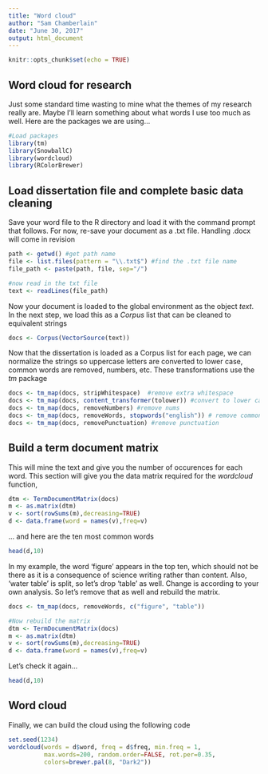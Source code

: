 ```yaml
---
title: "Word cloud"
author: "Sam Chamberlain"
date: "June 30, 2017"
output: html_document
---
```


```r
knitr::opts_chunk$set(echo = TRUE)
```

## Word cloud for research

Just some standard time wasting to mine what the themes of my research really are. Maybe I'll learn something about what words I use too much as well. Here are the packages we are using...

```r
#Load packages
library(tm)
library(SnowballC)
library(wordcloud)
library(RColorBrewer)
```

## Load dissertation file and complete basic data cleaning
Save your word file to the R directory and load it with the command prompt that follows. For now, re-save your document as a .txt file. Handling .docx will come in revision

```r
path <- getwd() #get path name
file <- list.files(pattern = "\\.txt$") #find the .txt file name
file_path <- paste(path, file, sep="/")

#now read in the txt file
text <- readLines(file_path) 
```

Now your document is loaded to the global environment as the object *text*. In the next step, we load this as a *Corpus* list that can be cleaned to equivalent strings

```r
docs <- Corpus(VectorSource(text))
```

Now that the dissertation is loaded as a Corpus list for each page, we can normalize the strings so uppercase letters are converted to lower case, common words are removed, numbers, etc. These transformations use the *tm* package

```r
docs <- tm_map(docs, stripWhitespace)  #remove extra whitespace
docs <- tm_map(docs, content_transformer(tolower)) #convert to lower case
docs <- tm_map(docs, removeNumbers) #remove nums
docs <- tm_map(docs, removeWords, stopwords("english")) # remove common english
docs <- tm_map(docs, removePunctuation) #remove punctuation
```

## Build a term document matrix
This will mine the text and give you the number of occurences for each word. This section will give you the data matrix required for the *wordcloud* function,

```r
dtm <- TermDocumentMatrix(docs)
m <- as.matrix(dtm)
v <- sort(rowSums(m),decreasing=TRUE)
d <- data.frame(word = names(v),freq=v)
```

... and here are the ten most common words
```r
head(d,10)
```

In my example, the word 'figure' appears in the top ten, which should not be there as it is a consequence of science writing rather than content. Also, 'water table' is split, so let's drop 'table' as well. Change is according to your own analysis. So let's remove that as well and rebuild the matrix.

```r
docs <- tm_map(docs, removeWords, c("figure", "table"))

#Now rebuild the matrix
dtm <- TermDocumentMatrix(docs)
m <- as.matrix(dtm)
v <- sort(rowSums(m),decreasing=TRUE)
d <- data.frame(word = names(v),freq=v)
```

Let's check it again...
```r
head(d,10)
```

## Word cloud
Finally, we can build the cloud using the following code
```r
set.seed(1234)
wordcloud(words = d$word, freq = d$freq, min.freq = 1,
          max.words=200, random.order=FALSE, rot.per=0.35, 
          colors=brewer.pal(8, "Dark2"))
```